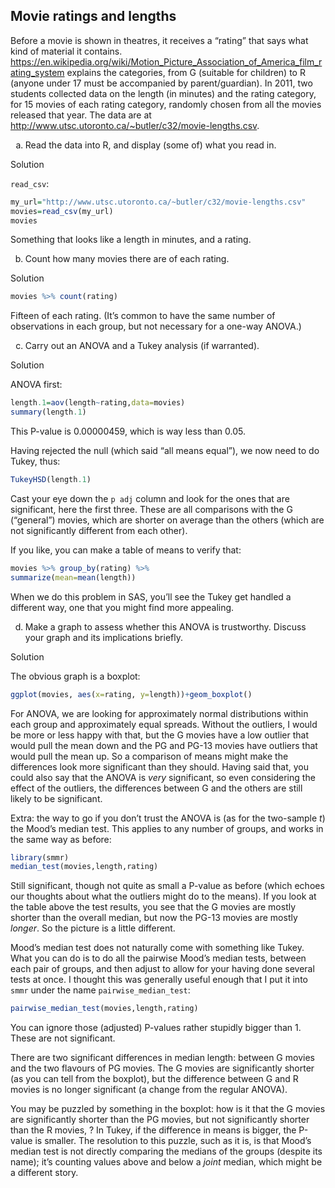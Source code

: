 ##  Movie ratings and lengths


 Before a movie is shown in theatres, it
receives a "rating" that says what kind of material it
contains. [https://en.wikipedia.org/wiki/Motion_Picture_Association_of_America_film_rating_system](https://en.wikipedia.org/wiki/Motion_Picture_Association_of_America_film_rating_system)
explains the categories, from G (suitable for children) to R (anyone
under 17 must be accompanied by parent/guardian). In 2011, two
students collected data on the length (in minutes) and the rating
category, for 15 movies of each rating category, randomly chosen from
all the movies released that year. The data are at
[http://www.utsc.utoronto.ca/~butler/c32/movie-lengths.csv](http://www.utsc.utoronto.ca/~butler/c32/movie-lengths.csv).



(a) Read the data into R, and display (some of) what you read in.


Solution


`read_csv`:
```r
my_url="http://www.utsc.utoronto.ca/~butler/c32/movie-lengths.csv"
movies=read_csv(my_url)
movies
```     

Something that looks like a length in minutes, and a rating.



(b) Count how many movies there are of each rating.


Solution


```r
movies %>% count(rating)
```       

Fifteen of each rating. (It's common to have the same number of
observations in each group, but not necessary for a one-way ANOVA.)



(c) Carry out an ANOVA and a Tukey
analysis (if warranted).
  


Solution


ANOVA first:

```r
length.1=aov(length~rating,data=movies)
summary(length.1)
``` 

This P-value is 0.00000459, which is way less than 0.05.

Having rejected the null (which said "all means equal"), we now need to
do Tukey, thus:

```r
TukeyHSD(length.1)
``` 

Cast your eye down the `p adj` column and look for the ones
that are significant, here the first three. These are all comparisons
with the G ("general") movies, which are shorter on average than the
others (which are not significantly different from each other).

If you like, you can make a table of means to verify that:

```r
movies %>% group_by(rating) %>%
summarize(mean=mean(length))
``` 

When we do this problem in SAS, you'll see the Tukey get handled a
different way, one that you might find more appealing.
  

(d) Make a graph to assess whether this ANOVA is
trustworthy. Discuss your graph and its implications briefly.


Solution


The obvious graph is a boxplot:
```r
ggplot(movies, aes(x=rating, y=length))+geom_boxplot()
```       

For ANOVA, we are looking for approximately normal distributions
within each group and approximately equal spreads. Without the
outliers, I would be more or less happy with that, but the G movies
have a low outlier that would pull the mean down and the PG and PG-13
movies have outliers that would pull the mean up. So a comparison of
means might make the differences look more significant than they
should. Having said that, you could also say that the ANOVA is
*very* significant, so even considering the effect of the
outliers, the differences between G and the others are still likely to
be significant. 

Extra: the way to go if you don't trust the ANOVA is (as for the
two-sample $t$) the Mood's median test. This applies to any number of
groups, and works in the same way as before:

```r
library(smmr)
median_test(movies,length,rating)
``` 

Still significant, though not quite as small a P-value as before
(which echoes our thoughts about what the outliers might do to the
means). If you look at the table above the test results, you see that
the G movies are mostly shorter than the overall median, but now the
PG-13 movies are mostly *longer*. So the picture is a little
different. 

Mood's median test does not naturally come with something like Tukey.
What you can do is to do all the pairwise Mood's median tests, between
each pair of groups, and then adjust to allow for your having done
several tests at once. I thought this was generally useful enough that
I put it into `smmr` under the name `pairwise_median_test`:

```r
pairwise_median_test(movies,length,rating)
``` 

You can ignore those (adjusted) P-values rather stupidly bigger than
1. These are not significant.

There are two significant differences in median length: between G
movies and the two flavours of PG movies. The G movies are
significantly shorter (as you can tell from the boxplot), but the
difference between G and R movies is no longer significant (a change
from the regular ANOVA). 

You may be puzzled by something in the boxplot: how is it that the G
movies are significantly shorter than the PG movies, but not
significantly shorter than the R movies, \emph{when the difference in
medians between G and R movies is bigger}? In Tukey, if the
difference in means is bigger, the P-value is
smaller.\endnote{Actually, this doesn't always work if the sample
sizes in each group are different. If you're comparing two small
groups, it takes a *very large* difference in means to get a
small P-value. But in this case the sample sizes are all the same.}
The resolution to this puzzle, such as it is, is that Mood's median
test is not directly comparing the medians of the groups (despite its
name); it's counting values above and below a *joint* median,
which might be a different story.




